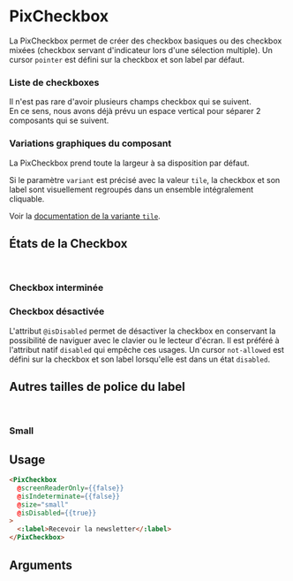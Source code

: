 
<Meta of={ComponentStories} />

# PixCheckbox

La PixCheckbox permet de créer des checkbox basiques ou des checkbox mixées (checkbox servant d'indicateur lors d'une sélection multiple).
Un cursor `pointer` est défini sur la checkbox et son label par défaut.

<Story of={ComponentStories.Default} height={60} />

<Story of={ComponentStories.DefaultChecked} height={60} />

### Liste de checkboxes

Il n'est pas rare d'avoir plusieurs champs checkbox qui se suivent.<br/>
En ce sens, nous avons déjà prévu un espace vertical pour séparer 2 composants qui se suivent.

<Story of={ComponentStories.multiple} height={140} />

### Variations graphiques du composant

La PixCheckbox prend toute la largeur à sa disposition par défaut.

<Story of={ComponentStories.FullWidth} height={100} />

Si le paramètre `variant` est précisé avec la valeur `tile`, la checkbox et son label sont visuellement regroupés dans un ensemble intégralement cliquable.

<Story of={VariantTileStories.VariantTile} height={120} />

Voir la [documentation de la variante `tile`](?path=/docs/form-inputs-checkbox-variant-tile--docs).

## États de la Checkbox

<br />

### Checkbox interminée

<Story of={ComponentStories.isIndeterminate} height={60} />

### Checkbox désactivée

L'attribut `@isDisabled` permet de désactiver la checkbox en conservant la possibilité de naviguer avec le clavier ou le lecteur d'écran. Il est préféré à l'attribut natif `disabled` qui empêche ces usages.
Un cursor `not-allowed` est défini sur la checkbox et son label lorsqu'elle est dans un état `disabled`.

<Story of={ComponentStories.isDisabled} height={60} />
<Story of={ComponentStories.checkedIsDisabled} height={60} />
<Story of={ComponentStories.isIndeterminateIsDisabled} height={60} />

## Autres tailles de police du label

<br />

### Small

<Story of={ComponentStories.withSmallLabel} height={60} />

## Usage

```html
<PixCheckbox
  @screenReaderOnly={{false}}
  @isIndeterminate={{false}}
  @size="small"
  @isDisabled={{true}}
>
  <:label>Recevoir la newsletter</:label>
</PixCheckbox>
```

## Arguments

<ArgTypes of={ComponentStories} />
